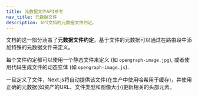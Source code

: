 ```yaml
---
title: 元数据文件API参考
nav_title: 元数据文件
description: API文档的元数据文件约定。
---
```


文档的这一部分涵盖了**元数据文件约定**。基于文件的元数据可以通过在路由段中添加特殊的元数据文件来定义。

每个文件约定都可以使用一个静态文件来定义 (如 `opengraph-image.jpg`), 或者使用代码生成文件的动态变体 (如 `opengraph-image.js`).

一旦定义了文件，Next.js将自动提供该文件(在生产中使用哈希用于缓存)，并使用正确的元数据(如资产的URL、文件类型和图像大小)更新相关的头部元素。
